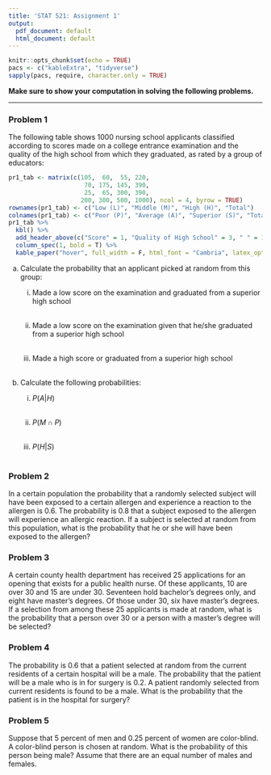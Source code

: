 ```yaml
---
title: 'STAT 521: Assignment 1'
output:
  pdf_document: default
  html_document: default
---
```


```r
knitr::opts_chunk$set(echo = TRUE)
pacs <- c("kableExtra", "tidyverse")
sapply(pacs, require, character.only = TRUE)
```
**Make sure to show your computation in solving the following problems.**

******

### Problem 1
The following table shows 1000 nursing school applicants classified according to scores made on a college entrance examination and the quality of the high school from which they graduated, as rated by a group of educators:

```r
pr1_tab <- matrix(c(105,  60,  55, 220,
                     70, 175, 145, 390,
                     25,  65, 300, 390,
                    200, 300, 500, 1000), ncol = 4, byrow = TRUE)
rownames(pr1_tab) <- c("Low (L)", "Middle (M)", "High (H)", "Total")
colnames(pr1_tab) <- c("Poor (P)", "Average (A)", "Superior (S)", "Total")
pr1_tab %>% 
  kbl() %>%
  add_header_above(c("Score" = 1, "Quality of High School" = 3, " " = 1)) %>% 
  column_spec(1, bold = T) %>%
  kable_paper("hover", full_width = F, html_font = "Cambria", latex_options = "HOLD_position")
```

a)	Calculate the probability that an applicant picked at random from this group:<br>

    i.	Made a low score on the examination and graduated from a superior high school <br><br>

    ii.	Made a low score on the examination given that he/she graduated from a superior high school <br><br>

    iii.	Made a high score or graduated from a superior high school <br><br>

b)	Calculate the following probabilities:<br>

    i.	$P(A | H)$ <br><br>

    ii.	$P(M \cap P)$<br><br>

    iii.	$P(H | S)$<br><br>
 
### Problem 2
In a certain population the probability that a randomly selected subject will have been exposed to a certain allergen and experience a reaction to the allergen is 0.6. The probability is 0.8 that a subject exposed to the allergen will experience an allergic reaction. If a subject is selected at random from this population, what is the probability that he or she will have been exposed to the allergen?

### Problem 3
A certain county health department has received 25 applications for an opening that exists for a public health nurse. Of these applicants, 10 are over 30 and 15 are under 30. Seventeen hold bachelor’s degrees only, and eight have master’s degrees. Of those under 30, six have master’s degrees. If a selection from among these 25 applicants is made at random, what is the probability that a person over 30 or a person with a master’s degree will be selected?

### Problem 4
The probability is 0.6 that a patient selected at random from the current residents of a certain hospital will be a male. The probability that the patient will be a male who is in for surgery is 0.2. A patient randomly selected from current residents is found to be a male. What is the probability that the patient is in the hospital for surgery?

### Problem 5
Suppose that 5 percent of men and 0.25 percent of women are color-blind. A color-blind person is chosen at random. What is the probability of this person being male? Assume that there are an equal number of males and females.

<br><br><br><br><br>
